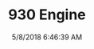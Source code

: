 ---
width: 2000
height: 1333
title: 930 Engine
description: Engine Bay on an Ice Metallic Green 930
date: 5/8/2018 6:46:39 AM
cameraMake: Sony
cameraModel: ILCE-7M2
lens: FE 35mm F2.8 ZA
settingsfStop: f/6.3
settingsISO: ISO 320
settingsShutter: 1/60
settingsFocalLength: 35 mm
---
